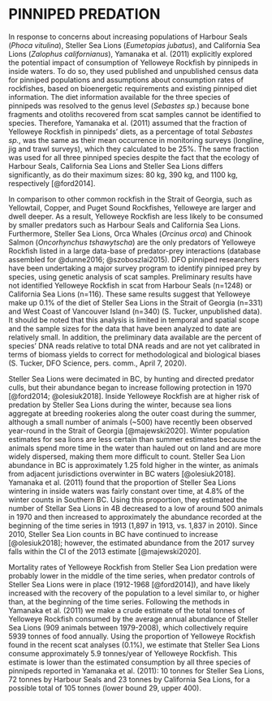 # PINNIPED PREDATION {#app:pinniped-predation}

In response to concerns about increasing populations of Harbour Seals (*Phoca vitulina*), Steller Sea Lions (*Eumetopias jubatus*), and California Sea Lions (*Zalophus californianus*), Yamanaka et al. (2011) explicitly explored the potential impact of consumption of Yelloweye Rockfish by pinnipeds in inside waters. 
To do so, they used published and unpublished census data for pinniped populations and assumptions about consumption rates of rockfishes, based on bioenergetic requirements and existing pinniped diet information. 
The diet information available for the three species of pinnipeds was resolved to the genus level (*Sebastes sp.*) because bone fragments and otoliths recovered from scat samples cannot be identified to species.
Therefore, Yamanaka et al. (2011) assumed that the fraction of Yelloweye Rockfish in pinnipeds' diets, as a percentage of total *Sebastes sp.*, was the same as their mean occurrence in monitoring surveys (longline, jig and trawl surveys), which they calculated to be 25%. 
The same fraction was used for all three pinniped species despite the fact that the ecology of Harbour Seals, California Sea Lions and Steller Sea Lions differs significantly, as do their maximum sizes: 80 kg, 390 kg, and 1100 kg, respectively [@ford2014].

In comparison to other common rockfish in the Strait of Georgia, such as Yellowtail, Copper, and Puget Sound Rockfishes, Yelloweye are larger and dwell deeper. As a result, Yelloweye Rockfish are less likely to be consumed by smaller predators such as Harbour Seals and California Sea Lions.
Furthermore, Steller Sea Lions, Orca Whales (*Orcinus orca*) and Chinook Salmon (*Oncorhynchus tshawytscha*) are the only predators of Yelloweye Rockfish listed in a large data-base of predator-prey interactions (database assembled for @dunne2016; @szoboszlai2015). 
DFO pinniped researchers have been undertaking a major survey program to identify pinniped prey by species, using genetic analysis of scat samples. 
Preliminary results have not identified Yelloweye Rockfish in scat from Harbour Seals (n=1248) or California Sea Lions (n=116). These same results suggest that Yelloweye make up 0.1% of the diet of Steller Sea Lions in the Strait of Georgia (n=331) and West Coast of Vancouver Island (n=340) (S. Tucker, unpublished data). 
It should be noted that this analysis is limited in temporal and spatial scope and the sample sizes for the data that have been analyzed to date are relatively small. 
In addition, the preliminary data available are the percent of species' DNA reads relative to total DNA reads and are not yet calibrated in terms of biomass yields to correct for methodological and biological biases (S. Tucker, DFO Science, pers. comm., April 7, 2020).    

Steller Sea Lions were decimated in BC, by hunting and directed predator culls, but their abundance began to increase following protection in 1970 [@ford2014; @olesiuk2018]. Inside Yelloweye Rockfish are at higher risk of predation by Steller Sea Lions during the winter, because sea lions aggregate at breeding rookeries along the outer coast during the summer, although a small number of animals (~500) have recently been observed year-round in the Strait of Georgia [@majewski2020].
Winter population estimates for sea lions are less certain than summer estimates because the animals spend more time in the water than hauled out on land and are more widely dispersed, making them more difficult to count.
Steller Sea Lion abundance in BC is approximately 1.25 fold higher in the winter, as animals from adjacent jurisdictions overwinter in BC waters [@olesiuk2018].
Yamanaka et al. (2011) found that the proportion of Steller Sea Lions wintering in inside waters was fairly constant over time, at 4.8% of the winter counts in Southern BC. 
Using this proportion, they estimated the number of Stellar Sea Lions in 4B decreased to a low of around 500 animals in 1970 and then increased to approximately the abundance recorded at the beginning of the time series in 1913 (1,897 in 1913, vs. 1,837 in 2010).
Since 2010, Steller Sea Lion counts in BC have continued to increase [@olesiuk2018]; however, the estimated abundance from the 2017 survey falls within the CI of the 2013 estimate [@majewski2020]. 

Mortality rates of Yelloweye Rockfish from Steller Sea Lion predation were probably lower in the middle of the time series, when predator controls of Steller Sea Lions were in place (1912-1968 [@ford2014]), and have likely increased with the recovery of the population to a level similar to, or higher than, at the beginning of the time series.
Following the methods in Yamanaka et al. (2011) we make a crude estimate of the total tonnes of Yelloweye Rockfish consumed by the average annual abundance of Steller Sea Lions (909 animals between 1979-2008), which collectively require 5939 tonnes of food annually. 
Using the proportion of Yelloweye Rockfish found in the recent scat analyses (0.1%), we estimate that Steller Sea Lions consume approximately 5.9 tonnes/year of Yelloweye Rockfish. 
This estimate is lower than the estimated consumption by all three species of pinnipeds reported in Yamanaka et al. (2011): 10 tonnes for Steller Sea Lions, 72 tonnes by Harbour Seals and 23 tonnes by California Sea Lions, for a possible total of 105 tonnes (lower bound 29, upper 400). 

